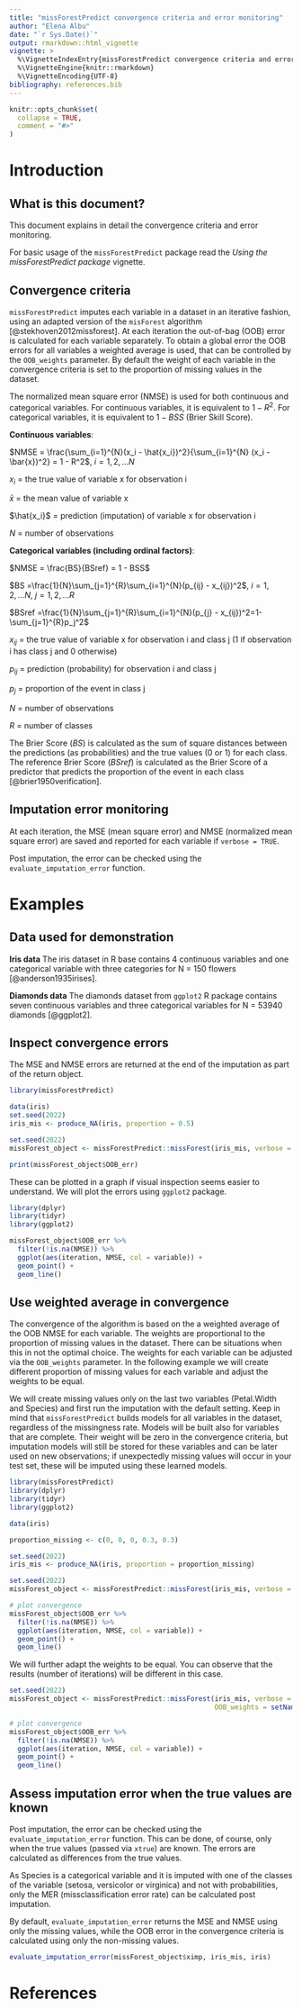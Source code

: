```yaml
---
title: "missForestPredict convergence criteria and error monitoring"
author: "Elena Albu"
date: "`r Sys.Date()`"
output: rmarkdown::html_vignette
vignette: >
  %\VignetteIndexEntry{missForestPredict convergence criteria and error monitoring}
  %\VignetteEngine{knitr::rmarkdown}
  %\VignetteEncoding{UTF-8}
bibliography: references.bib
---
```


```r
knitr::opts_chunk$set(
  collapse = TRUE,
  comment = "#>"
)
```

# Introduction

## What is this document?

This document explains in detail the convergence criteria and error monitoring.

For basic usage of the `missForestPredict` package read the *Using the missForestPredict package* vignette.

## Convergence criteria

`missForestPredict` imputes each variable in a dataset in an iterative fashion, using an adapted version of the `misForest` algorithm [@stekhoven2012missforest]. At each iteration the out-of-bag (OOB) error is calculated for each variable separately. To obtain a global error the OOB errors for all variables a weighted average is used, that can be controlled by the `OOB_weights` parameter. By default the weight of each variable in the convergence criteria is set to the proportion of missing values in the dataset. 

The normalized mean square error (NMSE) is used for both continuous and categorical variables. For continuous variables, it is equivalent to $1 - R^2$. For categorical variables, it is equivalent to $1 - BSS$ (Brier Skill Score).

**Continuous variables**:

$NMSE = \frac{\sum_{i=1}^{N}(x_i - \hat{x_i})^2}{\sum_{i=1}^{N} (x_i - \bar{x})^2} = 1 - R^2$, $i = 1, 2, ... N$

${x_i}$ = the true value of variable x for observation i

$\bar{x}$ = the mean value of variable x

$\hat{x_i}$ = prediction (imputation) of variable x for observation i 

$N$ = number of observations

**Categorical variables (including ordinal factors)**:

$NMSE = \frac{BS}{BSref} = 1 - BSS$

$BS =\frac{1}{N}\sum_{j=1}^{R}\sum_{i=1}^{N}(p_{ij} - x_{ij})^2$, $i = 1, 2, ... N$, $j = 1, 2, ... R$

$BSref =\frac{1}{N}\sum_{j=1}^{R}\sum_{i=1}^{N}(p_{j} - x_{ij})^2=1-\sum_{j=1}^{R}p_j^2$

${x_{ij}}$ = the true value of variable x for observation i and class j (1 if observation i has class j and 0 otherwise)

$p_{ij}$ = prediction (probability) for observation i and class j

$p_{j}$ = proportion of the event in class j

$N$ = number of observations

$R$ = number of classes

The Brier Score ($BS$) is calculated as the sum of square distances between the predictions (as probabilities) and the true values (0 or 1) for each class. The reference Brier Score ($BSref$) is calculated as the Brier Score of a predictor that predicts the proportion of the event in each class [@brier1950verification].

## Imputation error monitoring

At each iteration, the MSE (mean square error) and NMSE (normalized mean square error) are saved and reported for each variable if `verbose = TRUE`. 

Post imputation, the error can be checked using the `evaluate_imputation_error` function. 

# Examples

## Data used for demonstration

**Iris data** The iris dataset in R base contains 4 continuous variables and one categorical variable with three categories for N = 150 flowers [@anderson1935irises].

**Diamonds data** The diamonds dataset from `ggplot2` R package contains seven continuous variables and three categorical variables for N = 53940 diamonds [@ggplot2].

## Inspect convergence errors

The MSE and NMSE errors are returned at the end of the imputation as part of the return object.

```r
library(missForestPredict)

data(iris)
set.seed(2022)
iris_mis <- produce_NA(iris, proportion = 0.5)

set.seed(2022)
missForest_object <- missForestPredict::missForest(iris_mis, verbose = TRUE)

print(missForest_object$OOB_err)

```

These can be plotted in a graph if visual inspection seems easier to understand. We will plot the errors using `ggplot2` package.

```r
library(dplyr)
library(tidyr)
library(ggplot2)

missForest_object$OOB_err %>% 
  filter(!is.na(NMSE)) %>% 
  ggplot(aes(iteration, NMSE, col = variable)) +
  geom_point() +
  geom_line()

```

## Use weighted average in convergence

The convergence of the algorithm is based on the a weighted average of the OOB NMSE for each variable. The weights are proportional to the proportion of missing values in the dataset. There can be situations when this in not the optimal choice. The weights for each variable can be adjusted via the `OOB_weights` parameter. In the following example we will create different proportion of missing values for each variable and adjust the weights to be equal.

We will create missing values only on the last two variables (Petal.Width and Species) and first run the imputation with the default setting. Keep in mind that `missForestPredict` builds models for all variables in the dataset, regardless of the missingness rate. Models will be built also for variables that are complete. Their weight will be zero in the convergence criteria, but imputation models will still be stored for these variables and can be later used on new observations; if unexpectedly missing values will occur in your test set, these will be imputed using these learned models.

```r
library(missForestPredict)
library(dplyr)
library(tidyr)
library(ggplot2)

data(iris)

proportion_missing <- c(0, 0, 0, 0.3, 0.3)

set.seed(2022)
iris_mis <- produce_NA(iris, proportion = proportion_missing)

set.seed(2022)
missForest_object <- missForestPredict::missForest(iris_mis, verbose = TRUE)

# plot convergence
missForest_object$OOB_err %>% 
  filter(!is.na(NMSE)) %>% 
  ggplot(aes(iteration, NMSE, col = variable)) +
  geom_point() +
  geom_line()

```

We will further adapt the weights to be equal. You can observe that the results (number of iterations) will be different in this case.

```r

set.seed(2022)
missForest_object <- missForestPredict::missForest(iris_mis, verbose = TRUE, 
                                                   OOB_weights = setNames(rep(1, ncol(iris_mis)), colnames(iris_mis)))

# plot convergence
missForest_object$OOB_err %>% 
  filter(!is.na(NMSE)) %>% 
  ggplot(aes(iteration, NMSE, col = variable)) +
  geom_point() +
  geom_line()

```

## Assess imputation error when the true values are known

Post imputation, the error can be checked using the `evaluate_imputation_error` function. This can be done, of course, only when the true values (passed via `xtrue`) are known. The errors are calculated as differences from the true values.

As Species is a categorical variable and it is imputed with one of the classes of the variable (setosa, versicolor or virginica) and not with probabilities, only the MER (missclassification error rate) can be calculated post imputation.

By default, `evaluate_imputation_error` returns the MSE and NMSE using only the missing values, while the OOB error in the convergence criteria is calculated using only the non-missing values.

```r
evaluate_imputation_error(missForest_object$ximp, iris_mis, iris)

```

# References
